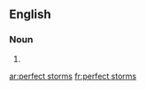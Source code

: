 ==English==

===Noun===
{{head|en|plural}}

# {{plural of|perfect storm|lang=en|nocat=1}}

[[ar:perfect storms]]
[[fr:perfect storms]]